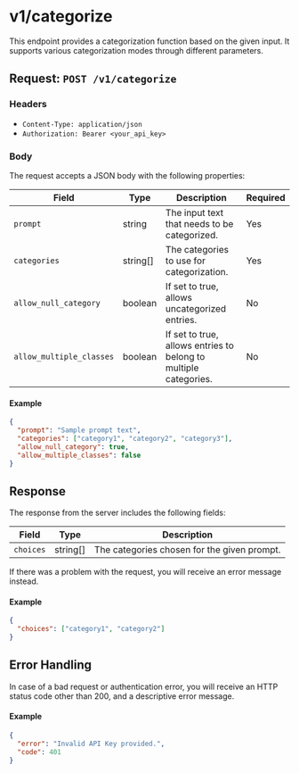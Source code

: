 # v1/categorize


This endpoint provides a categorization function based on the given input. It supports various categorization modes through different parameters.

## Request: `POST /v1/categorize`

### Headers

- `Content-Type: application/json`
- `Authorization: Bearer <your_api_key>`

### Body

The request accepts a JSON body with the following properties:

| Field                   | Type     | Description                                                 | Required |
|-------------------------|----------|-------------------------------------------------------------|----------|
| `prompt`                | string   | The input text that needs to be categorized.                | Yes      |
| `categories`            | string[] | The categories to use for categorization.                   | Yes      |
| `allow_null_category`   | boolean  | If set to true, allows uncategorized entries.               | No       |
| `allow_multiple_classes`| boolean  | If set to true, allows entries to belong to multiple categories. | No       |

#### Example

```json
{
  "prompt": "Sample prompt text",
  "categories": ["category1", "category2", "category3"],
  "allow_null_category": true,
  "allow_multiple_classes": false
}
```

## Response

The response from the server includes the following fields:

| Field     | Type     | Description                                                 |
|-----------|----------|-------------------------------------------------------------|
| `choices` | string[] | The categories chosen for the given prompt.                 |

If there was a problem with the request, you will receive an error message instead.

#### Example

```json
{
  "choices": ["category1", "category2"]
}
```

## Error Handling

In case of a bad request or authentication error, you will receive an HTTP status code other than 200, and a descriptive error message.

#### Example

```json
{
  "error": "Invalid API Key provided.",
  "code": 401
}
```